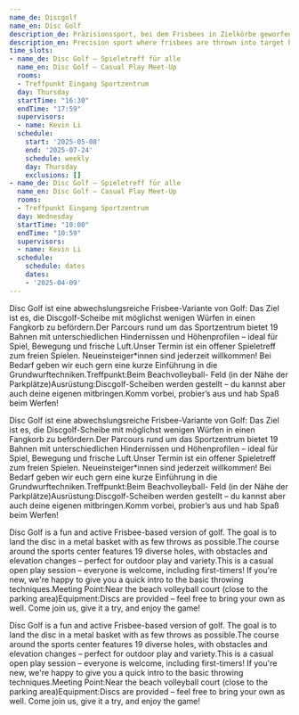 ```yaml
---
name_de: Discgolf
name_en: Disc Golf
description_de: Präzisionssport, bei dem Frisbees in Zielkörbe geworfen werden.
description_en: Precision sport where frisbees are thrown into target baskets.
time_slots:
- name_de: Disc Golf – Spieletreff für alle
  name_en: Disc Golf – Casual Play Meet-Up
  rooms:
  - Treffpunkt Eingang Sportzentrum
  day: Thursday
  startTime: "16:30"
  endTime: "17:59"
  supervisors:
  - name: Kevin Li
  schedule:
    start: '2025-05-08'
    end: '2025-07-24'
    schedule: weekly
    day: Thursday
    exclusions: []
- name_de: Disc Golf – Spieletreff für alle
  name_en: Disc Golf – Casual Play Meet-Up
  rooms:
  - Treffpunkt Eingang Sportzentrum
  day: Wednesday
  startTime: "10:00"
  endTime: "10:59"
  supervisors:
  - name: Kevin Li
  schedule:
    schedule: dates
    dates:
    - '2025-04-09'
---
```


<Locale value="de">
 

 Disc Golf ist eine abwechslungsreiche Frisbee-Variante von Golf: Das Ziel ist
es, die Discgolf-Scheibe mit möglichst wenigen Würfen in einen Fangkorb zu
befördern.Der Parcours rund um das Sportzentrum bietet 19 Bahnen mit
unterschiedlichen Hindernissen und Höhenprofilen – ideal für Spiel, Bewegung und
frische Luft.Unser Termin ist ein offener Spieletreff zum freien Spielen.
Neueinsteiger*innen sind jederzeit willkommen! Bei Bedarf geben wir euch gern
eine kurze Einführung in die Grundwurftechniken.Treffpunkt:Beim Beachvolleyball-
Feld (in der Nähe der Parkplätze)Ausrüstung:Discgolf-Scheiben werden gestellt –
du kannst aber auch deine eigenen mitbringen.Komm vorbei, probier’s aus und hab
Spaß beim Werfen! 

 Disc Golf ist eine abwechslungsreiche Frisbee-Variante von Golf: Das Ziel ist
es, die Discgolf-Scheibe mit möglichst wenigen Würfen in einen Fangkorb zu
befördern.Der Parcours rund um das Sportzentrum bietet 19 Bahnen mit
unterschiedlichen Hindernissen und Höhenprofilen – ideal für Spiel, Bewegung und
frische Luft.Unser Termin ist ein offener Spieletreff zum freien Spielen.
Neueinsteiger*innen sind jederzeit willkommen! Bei Bedarf geben wir euch gern
eine kurze Einführung in die Grundwurftechniken.Treffpunkt:Beim Beachvolleyball-
Feld (in der Nähe der Parkplätze)Ausrüstung:Discgolf-Scheiben werden gestellt –
du kannst aber auch deine eigenen mitbringen.Komm vorbei, probier’s aus und hab
Spaß beim Werfen!

</Locale>
<Locale value="en">
 

 Disc Golf is a fun and active Frisbee-based version of golf. The goal is to land
the disc in a metal basket with as few throws as possible.The course around the
sports center features 19 diverse holes, with obstacles and elevation changes –
perfect for outdoor play and variety.This is a casual open play session –
everyone is welcome, including first-timers! If you're new, we're happy to give
you a quick intro to the basic throwing techniques.Meeting Point:Near the beach
volleyball court (close to the parking area)Equipment:Discs are provided – feel
free to bring your own as well.       Come join us, give it a try, and enjoy the
game! 

 Disc Golf is a fun and active Frisbee-based version of golf. The goal is to land
the disc in a metal basket with as few throws as possible.The course around the
sports center features 19 diverse holes, with obstacles and elevation changes –
perfect for outdoor play and variety.This is a casual open play session –
everyone is welcome, including first-timers! If you're new, we're happy to give
you a quick intro to the basic throwing techniques.Meeting Point:Near the beach
volleyball court (close to the parking area)Equipment:Discs are provided – feel
free to bring your own as well.       Come join us, give it a try, and enjoy the
game!

</Locale>
